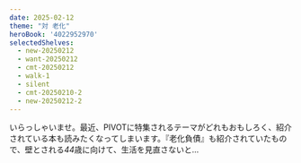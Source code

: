```yaml
---
date: 2025-02-12
theme: "対 老化"
heroBook: '4022952970'
selectedShelves:
  - new-20250212
  - want-20250212
  - cmt-20250212
  - walk-1
  - silent
  - cmt-20250210-2
  - new-20250212-2
---
```


いらっしゃいませ。最近、PIVOTに特集されるテーマがどれもおもしろく、紹介されている本も読みたくなってしまいます。『老化負債』も紹介されていたもので、壁とされる*44*歳に向けて、生活を見直さないと...